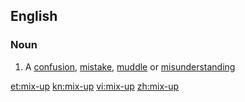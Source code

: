 {{also|mix up}}
==English==

===Noun===
{{en-noun|sg=[[mix]]-[[up]]}}

# A [[confusion]], [[mistake]], [[muddle]] or [[misunderstanding]]

[[et:mix-up]]
[[kn:mix-up]]
[[vi:mix-up]]
[[zh:mix-up]]